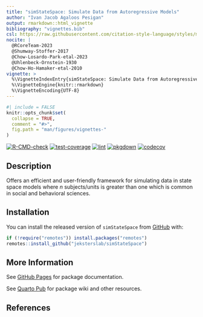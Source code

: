 ```yaml
---
title: "simStateSpace: Simulate Data from Autoregressive Models"
author: "Ivan Jacob Agaloos Pesigan"
output: rmarkdown::html_vignette
bibliography: "vignettes.bib"
csl: https://raw.githubusercontent.com/citation-style-language/styles/master/apa.csl
nocite: |
  @RCoreTeam-2023
  @Shumway-Stoffer-2017
  @Chow-Losardo-Park-etal-2023
  @Uhlenbeck-Ornstein-1930
  @Chow-Ho-Hamaker-etal-2010
vignette: >
  %\VignetteIndexEntry{simStateSpace: Simulate Data from Autoregressive Models}
  %\VignetteEngine{knitr::rmarkdown}
  %\VignetteEncoding{UTF-8}
---
```


```r
#| include = FALSE
knitr::opts_chunk$set(
  collapse = TRUE,
  comment = "#>",
  fig.path = "man/figures/vignettes-"
)
```

<!-- badges: start -->
[![R-CMD-check](https://github.com/jeksterslab/simStateSpace/workflows/R-CMD-check/badge.svg)](https://github.com/jeksterslab/simStateSpace/actions)
[![test-coverage](https://github.com/jeksterslab/simStateSpace/actions/workflows/test-coverage.yml/badge.svg)](https://github.com/jeksterslab/simStateSpace/actions/workflows/test-coverage.yml)
[![lint](https://github.com/jeksterslab/simStateSpace/actions/workflows/lint.yml/badge.svg)](https://github.com/jeksterslab/simStateSpace/actions/workflows/lint.yml)
[![pkgdown](https://github.com/jeksterslab/simStateSpace/actions/workflows/pkgdown-gh-pages.yml/badge.svg)](https://github.com/jeksterslab/simStateSpace/actions/workflows/pkgdown-gh-pages.yml)
[![codecov](https://codecov.io/gh/jeksterslab/simStateSpace/branch/main/graph/badge.svg)](https://codecov.io/gh/jeksterslab/simStateSpace)
<!-- badges: end -->

## Description

Offers an efficient and user-friendly framework for simulating data in state space models
where $n$ subjects/units is greater than one
which is common in social and behavioral sciences.

## Installation

You can install the released version of
`simStateSpace`
from
[GitHub](https://github.com/jeksterslab/simStateSpace) with:

```r
if (!require("remotes")) install.packages("remotes")
remotes::install_github("jeksterslab/simStateSpace")
```

## More Information

See
[GitHub Pages](https://jeksterslab.github.io/simStateSpace)
for package documentation.

See
[Quarto Pub](https://jeksterslab.quarto.pub/simStateSpace)
for package wiki and other resources.

## References
